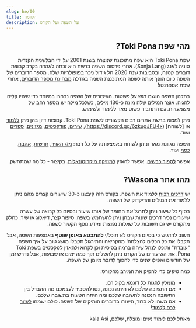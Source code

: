 ```yaml
---
slug: he/00
title: הקדמה
description: על השפה ועל הקורס
---
```

<div dir="rtl">

## מהי שפת Toki Pona?

שפת Toki Pona היא שפה מתוכננת שנוצרה בשנת 2001 על ידי הבלשנית הקנדית סוניה לאנג (Sonja Lang). אחרי פרסום השפה ברשת היא זכתה לאהדה בקרב קבוצת דוברים קטנה, ובסביבות שנת 2020 חל גידול ניכר בפופולריות שלה. מספר הדוברים של השפה כיום הופך אותה לשפה המתוכננת השניה בגודלה [מבחינת מספר הדוברים](https://tokipona.org/conlang_communities), אחרי שפת אספרנטו!

בתכנון השפה הושם דגש על פשטות. העיצורים של השפה נבחרו במיוחד כדי שיהיו קלים להגיה. אוצר המילים שלה מונה כ-130 מילים, כשלכל מילה יש מספר רחב של משמעויות. גם התחביר פשוט מאד ללימוד ולשימוש. 

ניתן למצוא ברשת אתרים רבים הקשורים לשפת Toki Pona. קבוצות דיון בהן ניתן [ללמוד](https://discord.gg/ChC6qtVsSE) או [לשוחח] (https://discord.gg/6zkugJFU4x), [שירים](https://www.youtube.com/playlist?list=PLeCE5N29ioyUbj_lvYm9IdGJnE2HPacVv), [פודקסטים](https://www.youtube.com/playlist?list=PLjOmpMyMxd8Qs2mAXcLk817tQy_AQj09u), [מגזינים](https://liputenpo.org/), [ספרים](https://tokipona.org/) ועוד. 

השפה מגוונת מאד וניתן לשוחח באמצעותה על כל דבר: [מזג האויר](https://www.youtube.com/watch?v=J4fCq1aEAxA), [חדשות](https://www.youtube.com/watch?v=ljZfGt7PDxk), [אהבה](https://www.youtube.com/watch?v=rr3ufODuIts), [כסף](https://www.youtube.com/watch?v=JIOT3bRzAGI)  ועוד.

אפשר [לספור כבשים](https://www.youtube.com/watch?v=xxClPfZDn-E). אפשר להאזין [למוזיקה מיקרוטונאלית](https://www.youtube.com/watch?v=fedFQIHREMo). בקיצור - כל מה שמתחשק.

## מהו אתר Wasona?

יש  [דרכים רבות](he/other-courses) ללמוד את השפה. בקורס הזה קיבצנו כ-30 שיעורים קצרים מהם ניתן ללמוד את המילים והדיקדוק של השפה.

בסוף כל שיעור ניתן לתרגל את החומר של אותו שיעור ובסיום כל קבוצה של עשרה שיעורים נכיר דרכים שונות שבהן ניתן להשתמש בשפה: סיפור קצר, דיאלוג או שיר. כחלק מהקורס יש גם תשובות על שאלות נפוצות ומידע נוסף הקשור לשפה. 

חשוב להדגיש כי בסיום הקורס לא תוכל/י **להתבטא באופן שוטף** באמצעות השפה, אבל תקבלו את כל הכלים להצלחה! מהקריאה והתירגול תקבלו מושג טוב על איך השפה "עובדת" ותוכלו לנהל שיחה ברמה בסיסית וכן לקרוא ולהאזין לטקסטים בשפת Toki Pona. את השיעורים של הקורס ניתן להשלים תוך כמה ימים או שבועות, אבל נדרש זמן של חודשים ואפילו שנים כדי להפוך לדובר מיומן של השפה.

כמה טיפים כדי להפיק את המירב מהקורס:
* מומלץ להגות כל דוגמא בקול רם. 
* אם התשובה שלכם לא היתה נכונה, נסו להסביר לעצמכם מה ההבדל בין התשובה הנכונה לתשובה שלכם ומה היתה הטעות בתשובה שלכם. 
* אם משהו לא ברור, היעזרו בדוברים הותיקים של השפה. כולם ישמחו [לעזור לכם ללמוד](https://discord.gg/ChC6qtVsSE)!

מאחל לכם לימוד נעים ומוצלח, שלכם, kala Asi

</div>


